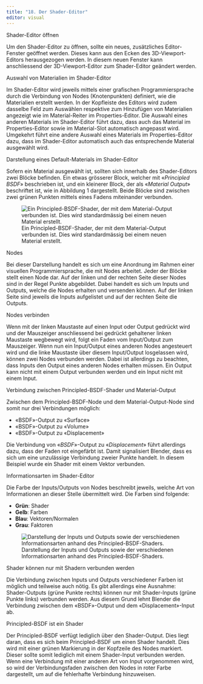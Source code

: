 ```yaml
---
title: "18. Der Shader-Editor"
editor: visual
---
```


::: column-margin
Shader-Editor öffnen
:::

Um den Shader-Editor zu öffnen, sollte ein neues, zusätzliches Editor-Fenster geöffnet werden. Dieses kann aus den Ecken des 3D-Viewport-Editors herausgezogen werden. In diesem neuen Fenster kann anschliessend der 3D-Viewport-Editor zum Shader-Editor geändert werden.

::: column-margin
Auswahl von Materialien im Shader-Editor
:::

Im Shader-Editor wird jeweils mittels einer grafischen Programmiersprache durch die Verbindung von Nodes (Knotenpunkten) definiert, wie die Materialien erstellt werden. In der Kopfleiste des Editors wird zudem dasselbe Feld zum Auswählen respektive zum Hinzufügen von Materialien angezeigt wie im Material-Reiter im Properties-Editor. Die Auswahl eines anderen Materials im Shader-Editor führt dazu, dass auch das Material im Properties-Editor sowie im Material-Slot automatisch angepasst wird. Umgekehrt führt eine andere Auswahl eines Materials im Properties-Editor dazu, dass im Shader-Editor automatisch auch das entsprechende Material ausgewählt wird.

::: column-margin
Darstellung eines Default-Materials im Shader-Editor
:::

Sofern ein Material ausgewählt ist, sollten sich innerhalb des Shader-Editors zwei Blöcke befinden. Ein etwas grösserer Block, welcher mit «*Principled BSDF*» beschrieben ist, und ein kleinerer Block, der als «*Material Output*» beschriftet ist, wie in Abbildung 1 dargestellt. Beide Blöcke sind zwischen zwei grünen Punkten mittels eines Fadens miteinander verbunden.

![Ein Principled-BSDF-Shader, der mit dem Material-Output verbunden ist. Dies wird standardmässig bei einem neuen Material erstellt.](Images/Chapter_18/1.%20Default_Material.png){#fig-1_1 fig-align="left"}

::: column-margin
Nodes
:::

Bei dieser Darstellung handelt es sich um eine Anordnung im Rahmen einer visuellen Programmiersprache, die mit Nodes arbeitet. Jeder der Blöcke stellt einen Node dar. Auf der linken und der rechten Seite dieser Nodes sind in der Regel Punkte abgebildet. Dabei handelt es sich um Inputs und Outputs, welche die Nodes erhalten und versenden können. Auf der linken Seite sind jeweils die Inputs aufgelistet und auf der rechten Seite die Outputs.

::: column-margin
Nodes verbinden
:::

Wenn mit der linken Maustaste auf einen Input oder Output gedrückt wird und der Mauszeiger anschliessend bei gedrückt gehaltener linken Maustaste wegbewegt wird, folgt ein Faden vom Input/Output zum Mauszeiger. Wenn nun ein Input/Output eines anderen Nodes angesteuert wird und die linke Maustaste über diesem Input/Output losgelassen wird, können zwei Nodes verbunden werden. Dabei ist allerdings zu beachten, dass Inputs den Output eines anderen Nodes erhalten müssen. Ein Output kann nicht mit einem Output verbunden werden und ein Input nicht mit einem Input.

::: column-margin
Verbindung zwischen Principled-BSDF-Shader und Material-Output
:::

Zwischen dem Principled-BSDF-Node und dem Material-Output-Node sind somit nur drei Verbindungen möglich:

-   «BSDF»-Output zu «Surface»
-   «BSDF»-Output zu «Volume»
-   «BSDF»-Output zu «Displacement»

Die Verbindung von «*BSDF*»-Output zu «*Displacement*» führt allerdings dazu, dass der Faden rot eingefärbt ist. Damit signalisiert Blender, dass es sich um eine unzulässige Verbindung zweier Punkte handelt. In diesem Beispiel wurde ein Shader mit einem Vektor verbunden.

::: column-margin
Informationsarten im Shader-Editor
:::

Die Farbe der Inputs/Outputs von Nodes beschreibt jeweils, welche Art von Informationen an dieser Stelle übermittelt wird. Die Farben sind folgende:

-   **Grün**: Shader
-   **Gelb**: Farben
-   **Blau**: Vektoren/Normalen
-   **Grau**: Faktoren

![Darstellung der Inputs und Outputs sowie der verschiedenen Informationsarten anhand des Principled-BSDF-Shaders.](Images/Chapter_18/2.%20Input_Output_Knotenpunkarten.png){#fig-2_2 fig-align="left"}

::: column-margin
Shader können nur mit Shadern verbunden werden
:::

Die Verbindung zwischen Inputs und Outputs verschiedener Farben ist möglich und teilweise auch nötig. Es gibt allerdings eine Ausnahme: Shader-Outputs (grüne Punkte rechts) können nur mit Shader-Inputs (grüne Punkte links) verbunden werden. Aus diesem Grund lehnt Blender die Verbindung zwischen dem «BSDF»-Output und dem «Displacement»-Input ab.

::: column-margin
Principled-BSDF ist ein Shader
:::

Der Principled-BSDF verfügt lediglich über den Shader-Output. Dies liegt daran, dass es sich beim Principled-BSDF um einen Shader handelt. Dies wird mit einer grünen Markierung in der Kopfzeile des Nodes markiert. Dieser sollte somit lediglich mit einem Shader-Input verbunden werden. Wenn eine Verbindung mit einer anderen Art von Input vorgenommen wird, so wird der Verbindungsfaden zwischen den Nodes in roter Farbe dargestellt, um auf die fehlerhafte Verbindung hinzuweisen.
